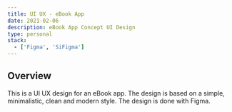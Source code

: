 ```yaml
---
title: UI UX - eBook App
date: 2021-02-06
description: eBook App Concept UI Design
type: personal
stack:
  - ['Figma', 'SiFigma']
---
```


## Overview

This is a UI UX design for an eBook app. The design is based on a simple, minimalistic, clean and modern style. The design is done with Figma.
